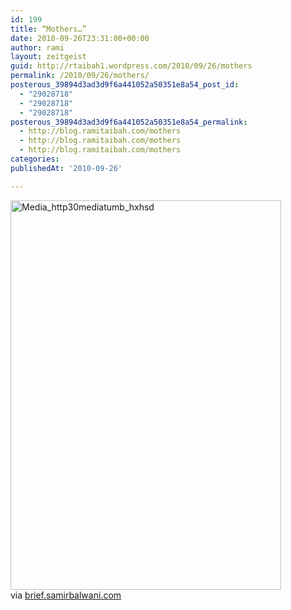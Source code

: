 ```yaml
---
id: 199
title: “Mothers…”
date: 2010-09-26T23:31:00+00:00
author: rami
layout: zeitgeist
guid: http://rtaibah1.wordpress.com/2010/09/26/mothers
permalink: /2010/09/26/mothers/
posterous_39894d3ad3d9f6a441052a50351e8a54_post_id:
  - "29028718"
  - "29028718"
  - "29028718"
posterous_39894d3ad3d9f6a441052a50351e8a54_permalink:
  - http://blog.ramitaibah.com/mothers
  - http://blog.ramitaibah.com/mothers
  - http://blog.ramitaibah.com/mothers
categories:
publishedAt: '2010-09-26'

---
```

<div class="posterous_bookmarklet_entry">
  <div class='p_embed p_image_embed'>
    <img alt="Media_http30mediatumb_hxhsd" height="623" src="http://139.59.20.41/wp-content/uploads/2011/12/media_http30mediatumb_hxhsd-scaled500.jpg?w=208" width="433" />
  </div>
  
  <div class="posterous_quote_citation">
    via <a href="http://brief.samirbalwani.com/post/1194767187/mothers-via-reddit">brief.samirbalwani.com</a>
  </div></p>
</div>
